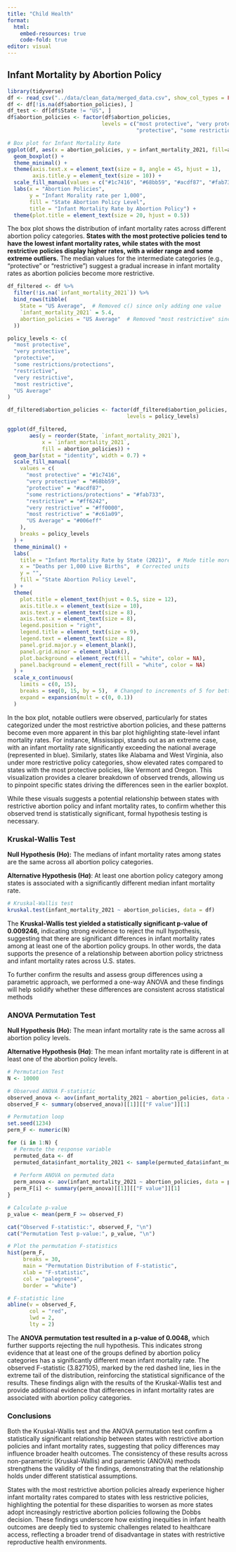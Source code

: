 ```yaml
---
title: "Child Health"
format: 
  html:
    embed-resources: true
    code-fold: true
editor: visual
---
```


## Infant Mortality by Abortion Policy

```r
library(tidyverse)
df <- read_csv("../data/clean_data/merged_data.csv", show_col_types = FALSE)
df <- df[!is.na(df$abortion_policies), ]
df_test <- df[df$State != "US", ]
df$abortion_policies <- factor(df$abortion_policies, 
                              levels = c("most protective", "very protective", 
                                         "protective", "some restriction /protections", "restrictive", "very restrictive", "most restrictive"))

# Box plot for Infant Mortality Rate
ggplot(df, aes(x = abortion_policies, y = infant_mortality_2021, fill=abortion_policies)) +
  geom_boxplot() +
  theme_minimal() +
  theme(axis.text.x = element_text(size = 8, angle = 45, hjust = 1),
        axis.title.y = element_text(size = 10)) + 
  scale_fill_manual(values = c("#1c7416", "#68bb59", "#acdf87", "#fab733", "#ff6242", "#ff0000", "#c61a09")) +
  labs(x = "Abortion Policies", 
       y = "Infant Morality rate per 1,000",
       fill = "State Abortion Policy Level",
       title = "Infant Mortality Rate by Abortion Policy") +
  theme(plot.title = element_text(size = 20, hjust = 0.5))
```

The box plot shows the distribution of infant mortality rates across different abortion policy categories. **States with the most protective policies tend to have the lowest infant mortality rates, while states with the most restrictive policies display higher rates, with a wider range and some extreme outliers.** The median values for the intermediate categories (e.g., "protective" or "restrictive") suggest a gradual increase in infant mortality rates as abortion policies become more restrictive.

```r

df_filtered <- df %>%
  filter(!is.na(`infant_mortality_2021`)) %>%
  bind_rows(tibble(
    State = "US Average",  # Removed c() since only adding one value
    `infant_mortality_2021` = 5.4,
    abortion_policies = "US Average"  # Removed "most restrictive" since only adding US Average
  ))

policy_levels <- c(
  "most protective",
  "very protective", 
  "protective",
  "some restrictions/protections",
  "restrictive",
  "very restrictive",
  "most restrictive",
  "US Average"
)

df_filtered$abortion_policies <- factor(df_filtered$abortion_policies, 
                                      levels = policy_levels)

ggplot(df_filtered, 
       aes(y = reorder(State, `infant_mortality_2021`),
           x = `infant_mortality_2021`,
           fill = abortion_policies)) +
  geom_bar(stat = "identity", width = 0.7) +
  scale_fill_manual(
    values = c(
      "most protective" = "#1c7416",
      "very protective" = "#68bb59",
      "protective" = "#acdf87",
      "some restrictions/protections" = "#fab733",
      "restrictive" = "#ff6242",
      "very restrictive" = "#ff0000",
      "most restrictive" = "#c61a09",
      "US Average" = "#006eff"
    ),
    breaks = policy_levels
  ) +
  theme_minimal() +
  labs(
    title = "Infant Mortality Rate by State (2021)",  # Made title more concise
    x = "Deaths per 1,000 Live Births",  # Corrected units
    y = "",
    fill = "State Abortion Policy Level",
  ) +
  theme(
    plot.title = element_text(hjust = 0.5, size = 12),
    axis.title.x = element_text(size = 10),
    axis.text.y = element_text(size = 8),
    axis.text.x = element_text(size = 8),
    legend.position = "right",
    legend.title = element_text(size = 9),
    legend.text = element_text(size = 8),
    panel.grid.major.y = element_blank(),
    panel.grid.minor = element_blank(),
    plot.background = element_rect(fill = "white", color = NA),
    panel.background = element_rect(fill = "white", color = NA)
  ) +
  scale_x_continuous(
    limits = c(0, 15),
    breaks = seq(0, 15, by = 5),  # Changed to increments of 5 for better readability
    expand = expansion(mult = c(0, 0.1))
  )

```

In the box plot, notable outliers were observed, particularly for states categorized under the most restrictive abortion policies, and these patterns become even more apparent in this bar plot highlighting state-level infant mortality rates. For instance, Mississippi, stands out as an extreme case, with an infant mortality rate significantly exceeding the national average (represented in blue). Similarly, states like Alabama and West Virginia, also under more restrictive policy categories, show elevated rates compared to states with the most protective policies, like Vermont and Oregon. This visualization provides a clearer breakdown of observed trends, allowing us to pinpoint specific states driving the differences seen in the earlier boxplot.

While these visuals suggests a potential relationship between states with restrictive abortion policy and infant mortality rates, to confirm whether this observed trend is statistically significant, formal hypothesis testing is necessary.

### Kruskal-Wallis Test

**Null Hypothesis (H*o*):** The medians of infant mortality rates among states are the same across all abortion policy categories.

**Alternative Hypothesis (H*a*)**: At least one abortion policy category among states is associated with a significantly different median infant mortality rate.

```r
# Kruskal-Wallis test
kruskal.test(infant_mortality_2021 ~ abortion_policies, data = df)

```

The **Kruskal-Wallis test yielded a statistically significant p-value of 0.009246,** indicating strong evidence to reject the null hypothesis, suggesting that there are significant differences in infant mortality rates among at least one of the abortion policy groups. In other words, the data supports the presence of a relationship between abortion policy strictness and infant mortality rates across U.S. states.

To further confirm the results and assess group differences using a parametric approach, we performed a one-way ANOVA and these findings will help solidify whether these differences are consistent across statistical methods

### ANOVA Permutation Test

**Null Hypothesis (H*o*):** The mean infant mortality rate is the same across all abortion policy levels.

**Alternative Hypothesis (H*a*)**: The mean infant mortality rate is different in at least one of the abortion policy levels.

```r
# Permutation Test
N <- 10000 

# Observed ANOVA F-statistic
observed_anova <- aov(infant_mortality_2021 ~ abortion_policies, data = df)
observed_F <- summary(observed_anova)[[1]][["F value"]][1]

# Permutation loop
set.seed(1234) 
perm_F <- numeric(N)

for (i in 1:N) {
  # Permute the response variable
  permuted_data <- df
  permuted_data$infant_mortality_2021 <- sample(permuted_data$infant_mortality_2021)
  
  # Perform ANOVA on permuted data
  perm_anova <- aov(infant_mortality_2021 ~ abortion_policies, data = permuted_data)
  perm_F[i] <- summary(perm_anova)[[1]][["F value"]][1]
}

# Calculate p-value
p_value <- mean(perm_F >= observed_F)

cat("Observed F-statistic:", observed_F, "\n")
cat("Permutation Test p-value:", p_value, "\n")

# Plot the permutation F-statistics
hist(perm_F, 
     breaks = 30, 
     main = "Permutation Distribution of F-statistic", 
     xlab = "F-statistic", 
     col = "palegreen4",  
     border = "white")    

# F-statistic line 
abline(v = observed_F, 
       col = "red",       
       lwd = 2, 
       lty = 2)
```

The **ANOVA permutation test resulted in a p-value of 0.0048,** which further supports rejecting the null hypothesis. This indicates strong evidence that at least one of the groups defined by abortion policy categories has a significantly different mean infant mortality rate. The observed F-statistic (3.827105), marked by the red dashed line, lies in the extreme tail of the distribution, reinforcing the statistical significance of the results. These findings align with the results of the Kruskal-Wallis test and provide additional evidence that differences in infant mortality rates are associated with abortion policy categories.

### Conclusions

Both the Kruskal-Wallis test and the ANOVA permutation test confirm a statistically significant relationship between states with restrictive abortion policies and infant mortality rates, suggesting that policy differences may influence broader health outcomes. The consistency of these results across non-parametric (Kruskal-Wallis) and parametric (ANOVA) methods strengthens the validity of the findings, demonstrating that the relationship holds under different statistical assumptions.

States with the most restrictive abortion policies already experience higher infant mortality rates compared to states with less restrictive policies, highlighting the potential for these disparities to worsen as more states adopt increasingly restrictive abortion policies following the Dobbs decision. These findings underscore how existing inequities in infant health outcomes are deeply tied to systemic challenges related to healthcare access, reflecting a broader trend of disadvantage in states with restrictive reproductive health environments.

